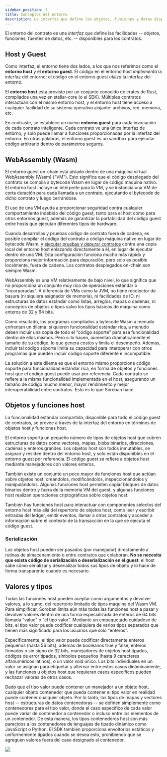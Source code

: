 ```yaml
---
sidebar_position: 7
title: Conceptos del entorno
description: La interfaz que define los objetos, funciones y datos disponibles para los contratos inteligentes.
---
```


<head>
  <title>
    {`La interfaz que define los objetos, funciones y datos disponibles para los contratos inteligentes.`}
  </title>
  <meta charSet="utf-8" />
  <meta
    property="og:title"
    content="La interfaz que define los objetos, funciones y datos disponibles para los contratos inteligentes."
  />
  <meta
    property="og:description"
    content="Aprende sobre la interfaz de entorno que define los objetos, funciones, fuentes de datos y más que están disponibles en los contratos inteligentes."
  />
</head>

El entorno del contrato es una _interfaz_ que define las facilidades -- objetos, funciones, fuentes de datos, etc. -- disponibles para los contratos.

## Host y Guest

Como interfaz, el entorno tiene dos lados, a los que nos referimos como el **entorno host** y el **entorno guest**. El código en el entorno host _implementa_ la interfaz del entorno; el código en el entorno guest _utiliza_ la interfaz del entorno.

El **entorno host** está provisto por un conjunto conocido de crates de Rust, compilados una vez en stellar-core (o el SDK). Múltiples contratos interactúan con el mismo entorno host, y el entorno host tiene acceso a cualquier facilidad de su sistema operativo alojante: archivos, red, memoria, etc.

En contraste, se establece un nuevo **entorno guest** para cada invocación de cada contrato inteligente. Cada contrato ve una única interfaz de entorno, y solo puede llamar a funciones proporcionadas por la interfaz del entorno. En otras palabras, el entorno guest es un sandbox para ejecutar código arbitrario dentro de parámetros seguros.

## WebAssembly (Wasm)

El entorno guest on-chain está aislado dentro de una máquina virtual WebAssembly (Wasm) ("VM"). Esto significa que el código desplegado del contrato se compila a bytecode Wasm en lugar de código máquina nativo. El entorno host incluye un intérprete para la VM, y se instancia una VM de corta duración para cada llamada a un contrato, ejecutando el bytecode de dicho contrato y luego cerrándose.

El uso de una VM ayuda a proporcionar seguridad contra cualquier comportamiento indebido del código guest, tanto para el host como para otros entornos guest, además de garantizar la portabilidad del código guest entre hosts que ejecutan diferentes tipos de hardware.

Cuando desarrollas y pruebas código de contrato fuera de cadena, es posible compilar el código del contrato a código máquina nativo en lugar de bytecode Wasm, y [ejecutar pruebas y depurar contratos](./errors-and-debugging/debugging.mdx) contra una copia local del entorno host enlazando directamente a él, en lugar de ejecutar dentro de una VM. Esta configuración funciona mucho más rápido y proporciona mejor información para depuración, pero solo es posible localmente, fuera de cadena. Los contratos desplegados on-chain son siempre Wasm.

WebAssembly es una VM relativamente de bajo nivel, lo que significa que no proporciona un conjunto muy rico de operaciones estándar o "incorporadas". A diferencia de VMs como la JVM, no tiene recolector de basura (ni siquiera asignador de memoria), ni facilidades de IO, ni estructuras de datos estándar como listas, arreglos, mapas o cadenas, ni conceptos de objetos o tipos salvo los tipos básicos de máquina como enteros de 32 y 64 bits.

Como resultado, los programas compilados a bytecode Wasm a menudo enfrentan un dilema: si quieren funcionalidad estándar rica, a menudo deben incluir una copia de todo el "código soporte" para esa funcionalidad dentro de ellos mismos. Pero si lo hacen, aumentan dramáticamente el tamaño de su código, lo que genera costos y limita el desempeño. Además, incluir tal código soporte limita su capacidad para interoperar con otros programas que pueden incluir código soporte diferente e incompatible.

La solución a este dilema es que el entorno mismo proporcione código soporte para funcionalidad estándar rica, en forma de objetos y funciones host que el código guest puede usar por referencia. Cada contrato se refiere a la misma funcionalidad implementada en el host, asegurando un tamaño de código mucho menor, mayor rendimiento y mejor interoperabilidad entre contratos. Esto es lo que Soroban hace.

## Objetos y funciones host

La funcionalidad estándar compartida, disponible para todo el código guest de contratos, se provee a través de la interfaz del entorno en términos de objetos host y funciones host.

El entorno soporta un pequeño número de tipos de objetos host que cubren estructuras de datos como vectores, mapas, blobs binarios, direcciones, cadenas y enteros grandes. Los objetos host son todos inmutables, se asignan y residen dentro del entorno host, y solo están disponibles en el entorno guest por referencia. El código guest se refiere a objetos host mediante manejadores con valores enteros.

También existe un conjunto un poco mayor de funciones host que actúan sobre objetos host: creándolos, modificándolos, inspeccionándolos y manipulándolos. Algunas funciones host permiten copiar bloques de datos binarios dentro y fuera de la memoria VM del guest, y algunas funciones host realizan operaciones criptográficas sobre objetos host.

También hay funciones host para interactuar con componentes selectos del entorno host más allá del repertorio de objetos host, como leer y escribir entradas del ledger, emitir eventos, llamar a otros contratos y acceder a información sobre el contexto de la transacción en la que se ejecuta el código guest.

### Serialización

Los objetos host pueden ser pasados (por manejador) directamente a rutinas de almacenamiento o entre contratos que colaboran. **No se necesita que exista código de serialización o deserialización en el guest**: el host sabe cómo serializar y deserializar todos sus tipos de objeto y lo hace de forma transparente cuando es necesario.

## Valores y tipos

Todas las funciones host pueden aceptar como argumentos y devolver valores, a lo sumo, del repertorio limitado de tipos máquina del Wasm VM. Para simplificar, Soroban limita aún más todas las funciones host a pasar y devolver valores dentro de una forma especializada de enteros de 64 bits llamada "value" o "el tipo valor". Mediante un empaquetado cuidadoso de bits, el tipo valor puede codificar cualquiera de varios tipos separados que tienen más significado para los usuarios que solo "enteros".

Específicamente, el tipo valor puede codificar directamente enteros pequeños (hasta 56 bits), además de booleanos true y false, enteros firmados o sin signo de 32 bits, manejadores de objetos host tipados, códigos de error tipados, símbolos pequeños (hasta 9 caracteres alfanuméricos latinos), o un valor void único. Los bits individuales en un valor se asignan para etiquetar y alternar entre estos casos dinámicamente, y las funciones u objetos host que requieran casos específicos pueden rechazar valores de otros casos.

Dado que el tipo valor puede contener un manejador a un objeto host, cualquier objeto contenedor que pueda contener el tipo valor en realidad puede contener cualquier objeto. Por lo tanto, los tipos de mapas y vectores host -- estructuras de datos contenedoras -- se definen simplemente como contenedores para el tipo valor, donde el caso específico de cada valor puede variar de contenedor a contenedor o incluso entre los elementos de un contenedor. De esta manera, los tipos contenedores host son más parecidos a los contenedores de lenguajes de tipado dinámico como JavaScript o Python. El SDK también proporciona envoltorios estáticos y uniformemente tipados cuando se desea esto, prohibiendo que se agreguen valores fuera del caso designado al contenedor.

![](/assets/diagrams/environment-concepts.png)
